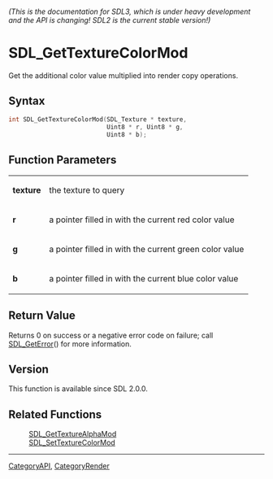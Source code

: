 ====== (This is the documentation for SDL3, which is under heavy development and the API is changing! SDL2 is the current stable version!) ======
= SDL_GetTextureColorMod =

Get the additional color value multiplied into render copy operations.

== Syntax ==

<syntaxhighlight lang='c'>
int SDL_GetTextureColorMod(SDL_Texture * texture,
                           Uint8 * r, Uint8 * g,
                           Uint8 * b);
</syntaxhighlight>

== Function Parameters ==

{|
|'''texture'''
|the texture to query
|-
|'''r'''
|a pointer filled in with the current red color value
|-
|'''g'''
|a pointer filled in with the current green color value
|-
|'''b'''
|a pointer filled in with the current blue color value
|}

== Return Value ==

Returns 0 on success or a negative error code on failure; call
[[SDL_GetError]]() for more information.

== Version ==

This function is available since SDL 2.0.0.

== Related Functions ==

:[[SDL_GetTextureAlphaMod]]
:[[SDL_SetTextureColorMod]]

----
[[CategoryAPI]], [[CategoryRender]]


